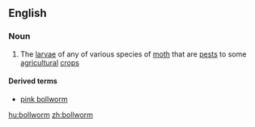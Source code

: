 ==English==

===Noun===
{{wikipedia}}
{{en-noun}}

# The [[larva]]e of any of various species of [[moth]] that are [[pest]]s to some [[agricultural]] [[crop]]s

====Derived terms====
* [[pink bollworm]]

[[hu:bollworm]]
[[zh:bollworm]]